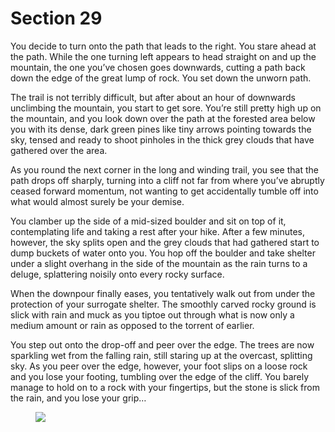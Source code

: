 # Section 29 {#sec-29}

You decide to turn onto the path that leads to the right.
You stare ahead at the path. While the one turning left appears to head straight on and up the mountain, the one you’ve chosen goes downwards, cutting a path back down the edge of the great lump of rock. You set down the unworn path.

The trail is not terribly difficult, but after about an hour of downwards unclimbing the mountain, you start to get sore. You’re still pretty high up on the mountain, and you look down over the path at the forested area below you with its dense, dark green pines like tiny arrows pointing towards the sky, tensed and ready to shoot pinholes in the thick grey clouds that have gathered over the area. 

As you round the next corner in the long and winding trail, you see that the path drops off sharply, turning into a cliff not far from where you’ve abruptly ceased forward momentum, not wanting to get accidentally tumble off into what would almost surely be your demise.

You clamber up the side of a mid-sized boulder and sit on top of it, contemplating life and taking a rest after your hike. After a few minutes, however, the sky splits open and the grey clouds that had gathered start to dump buckets of water onto you. You hop off the boulder and take shelter under a slight overhang in the side of the mountain as the rain turns to a deluge, splattering noisily onto every rocky surface. 

When the downpour finally eases, you tentatively walk out from under the protection of your surrogate shelter. The smoothly carved rocky ground is slick with rain and muck as you tiptoe out through what is now only a medium amount or rain as opposed to the torrent of earlier.

You step out onto the drop-off and peer over the edge. The trees are now sparkling wet from the falling rain, still staring up at the overcast, splitting sky. As you peer over the edge, however, your foot slips on a loose rock and you lose your footing, tumbling over the edge of the cliff. You barely manage to hold on to a rock with your fingertips, but the stone is slick from the rain, and you lose your grip...

![&nbsp;](images/x.svg)
